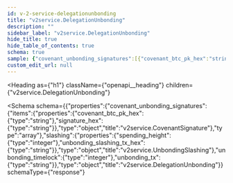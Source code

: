 ```yaml
---
id: v-2-service-delegationunbonding
title: "v2service.DelegationUnbonding"
description: ""
sidebar_label: "v2service.DelegationUnbonding"
hide_title: true
hide_table_of_contents: true
schema: true
sample: {"covenant_unbonding_signatures":[{"covenant_btc_pk_hex":"string","signature_hex":"string"}],"slashing":{"spending_height":0,"unbonding_slashing_tx_hex":"string"},"unbonding_timelock":0,"unbonding_tx":"string"}
custom_edit_url: null
---
```



<Heading
  as={"h1"}
  className={"openapi__heading"}
  children={"v2service.DelegationUnbonding"}
>
</Heading>





<Schema
  schema={{"properties":{"covenant_unbonding_signatures":{"items":{"properties":{"covenant_btc_pk_hex":{"type":"string"},"signature_hex":{"type":"string"}},"type":"object","title":"v2service.CovenantSignature"},"type":"array"},"slashing":{"properties":{"spending_height":{"type":"integer"},"unbonding_slashing_tx_hex":{"type":"string"}},"type":"object","title":"v2service.UnbondingSlashing"},"unbonding_timelock":{"type":"integer"},"unbonding_tx":{"type":"string"}},"type":"object","title":"v2service.DelegationUnbonding"}}
  schemaType={"response"}
>
  
</Schema>
            